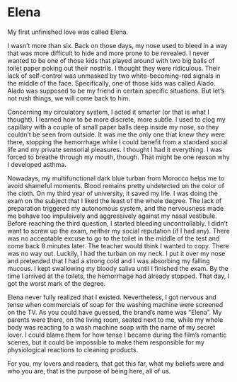 # Elena {#elena}


My first unfinished love was called Elena. 

I wasn’t more than six. Back on those days, my nose used to bleed in a way that was more difficult to hide and more prone to be revealed. I never wanted to be one of those kids that played around with two big balls of toilet paper poking out their nostrils. I thought they were ridiculous. Their lack of self-control was unmasked by two white-becoming-red signals in the middle of the face. Specifically, one of those kids was called Alado. Alado was supposed to be my friend in certain specific situations. But let’s not rush things, we will come back to him.

Concerning my circulatory system, I acted it smarter (or that is what I thought). I learned how to be more discrete, more subtle. I used to clog my capillary with a couple of small paper balls deep inside my nose, so they couldn’t be seen from outside. It was me the only one that knew they were there, stopping the hemorrhage while I could benefit from a standard social life and my private sensorial pleasures. I thought I had it everything. I was forced to breathe through my mouth, though. That might be one reason why I developed asthma.

Nowadays, my multifunctional dark blue turban from Morocco helps me to avoid shameful moments. Blood remains pretty undetected on the color of the cloth. On my third year of university, it saved my life. I was doing the exam on the subject that I liked the least of the whole degree. The lack of preparation triggered my autonomous system, and the nervousness made me behave too impulsively and aggressively against my nasal vestibule. Before reaching the third question, I started bleeding uncontrollably. I didn’t want to screw up the exam, neither my social reputation (if I had any). There was no acceptable excuse to go to the toilet in the middle of the test and come back 8 minutes later. The teacher would think I wanted to copy. There was no way out. Luckily, I had the turban on my neck. I put it over my nose and pretended that I had a strong cold and I was absorbing my falling mucous. I kept swallowing my bloody saliva until I finished the exam. By the time I arrived at the toilets, the hemorrhage had already stopped. That day, I got the worst mark of the degree.

Elena never fully realized that I existed. Nevertheless, I got nervous and tense when commercials of soap for the washing machine were screened on the TV. As you could have guessed, the brand’s name was “Elena”. My parents were there, on the living room, seated next to me, while my whole body was reacting to a wash machine soap with the name of my secret lover. I could blame them for how tense I became during the film’s romantic scenes, but it could be impossible to make them responsible for my physiological reactions to cleaning products.

For you, my lovers and readers, that got this far, what my beliefs were and who you are, that is the purpose of being here, all of us.